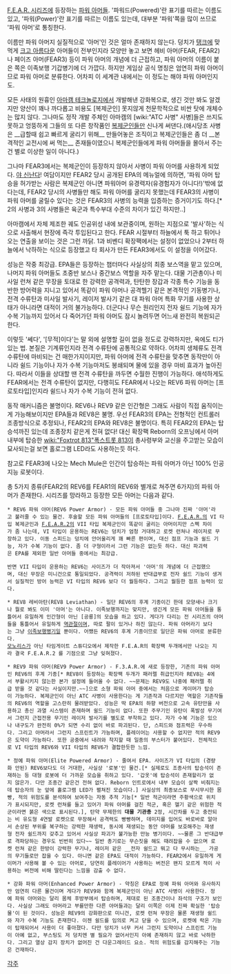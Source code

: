 [[F.E.A.R. 시리즈]]에 등장하는 [[파워 아머]]들. '파워드(Powered)'란 표기를 따르는 이름도 있고, '파워(Power)'란 표기를 따르는 이름도 있는데, 대부분 '파워'쪽을 많이 쓰므로 '파워 아머'로 통칭한다.

이름만 파워 아머지 실질적으로 '아머'인 것은 얼마 존재하지 않는다. 덩치가 [[탱크]]에 맞먹게 [[크고 아름다운]] 아머들이 전부인지라 모양만 놓고 보면 헤비 아머(FEAR, FEAR2)나 페이즈 아머(FEAR3) 등이 파워 아머의 개념에 더 근접하고, 파워 아머의 이름이 붙은 쪽은 이족보행 기갑병기에 더 가깝다. 하지만 게임상 공식 명칭은 엄연히 파워 아머이므로 파워 아머로 분류한다. 어차피 이 세계관 내에서는 이 정도는 해야 파워 아머인지도.

모든 사태의 원흉인 [[아마캠 테크놀로지]]에서 개발해낸 강화복으로, 생긴 것만 봐도 알겠지만 양산이 꽤나 까다롭고 비용도 [복제군인] 못지않게 천문학적으로 비싼 탓에 개체수는 많지 않다. 그나마도 정작 개발 주체인 아마캠의 [wiki:"ATC 사병" 사병]들은 쓰지도 못하고 엉뚱하게 그들의 또 다른 창작품인 [[복제군인]]들만 신나게 써댄다.(애시당초 사병은 __급할때 쉽고 빠르게 굴리기 위해__ 만들어놓은 조직이고 복제군인들은 좀 더 __본격적인 교전시에 써 먹는__ 존재들이였으니 복제군인들에게 파워 아머들을 몰아서 주는건 별로 이상한 일이 아니다.) 

그나마 FEAR3에서는 복제군인이 등장하지 않아서 사병이 파워 아머를 사용하게 되었다. [[야 신난다]]! 여담이지만 FEAR2 당시 공개된 EPA의 메뉴얼에 의하면, '파워 아머 탑승을 허가받는 사람은 복제군인 아니면 파워아머 유경력자(유경험자가 아니다!)'밖에 없다는데, FEAR2 당시의 사병들만 해도 파워 아머를 굴리지 못했는데 FEAR3의 사병이 파워 아머를 굴릴수 있다는 것은 FEAR3의 사병의 능력을 입증하는 증거이기도 하다.[* 2의 사병과 3의 사병들은 육군과 특수부대 수준의 차이가 있긴 하지만..]

아마캠에서 자체 제조한 궤도 인공위성 내에 보관중이며, 원하는 지점으로 '발사'하는 식으로 사출해서 현장에 즉각 투입된다고 한다. FEAR 시절부터 하늘에서 툭 하고 튀어나오는 연출을 보이는 것은 그런 까닭. 1과 비벤디 확장팩에서는 설정이 없었으나 2부터 하늘에서 낙하하는 식으로 등장했고 타 회사가 만든 FEAR3에서도 이 설정을 이어갔다.

성능은 작중 최강급. EPA들은 등장하는 챕터마다 사실상의 최종 보스역을 맡고 있으며, 나머지 파워 아머들도 초중반 보스나 중간보스 역할을 자주 맡는다. 대물 기관총이나 미사일 런쳐 같은 무장을 토대로 한 강력한 공격력과, 탄탄한 장갑과 각종 특수 기능을 동반한 방어력을 지니고 있어서 똑같이 파워 아머나 공격헬기 같은 본격적인 기동병기나, 전격 수류탄과 미사일 발사기, 레이저 발사기 같은 대 파워 아머 특화 무기를 사용한 상태가 아니라면 대적이 거의 불가능하다. 더군다나 무슨 원리인지 전자 쉴드 기능에 자가 수복 기능까지 있어서 다 죽어가던 파워 아머도 잠시 놀려두면 어느새 완전히 복원되곤 한다.

이렇듯 '쎄다', '[무적]이다'는 말 외에 설명할 길이 없을 정도로 강력하지만, 옥에도 티가 있는 법. 본질은 기계류인지라 전격 수류탄에 공통적으로 약하다. 어차피 생체류도 전격 수류탄에 마비되는 건 매한가지이지만, 파워 아머에 전격 수류탄을 맞추면 동작만이 아니라 쉴드 기능이나 자가 수복 기능마저도 봉쇄되며 물에 있을 경우 마비 효과가 높아진다. 따라서 이들을 상대할 땐 전격 수류탄을 까두면 수월한 진행이 가능하다. 애석하게도 FEAR에서는 전격 수류탄이 없지만, 다행히도 FEAR에서 나오는 REV6 파워 아머는 [프로토타입]인지라 쉴드나 자가 수복 기능이 전혀 없다.

동작 매커니즘은 불명이다. REV6나 REV9 같은 인간형은 그래도 사람이 직접 움직이는게 가능해보이지만 EPA들과 REV8은 불명. 우선 FEAR3의 EPA는 전형적인 컨트롤러 조종방식으로 추정되나, FEAR2의 EPA와 REV8은 불명이다. 특히 FEAR2의 EPA는 탑승석까진 있는데 조종장치 같은게 전혀 없다! 대신 확장팩 Reborn의 오프닝에서 아머 내부에 탑승한 [[wiki:"Foxtrot 813"폭스트롯 813]]이 총사령부와 교신을 주고받는 모습이 묘사되는걸 보면 홀로그램 LED라도 사용하는듯 하다.

참고로 FEAR3에 나오는 Mech Mule은 인간이 탑승하는 파워 아머가 아닌 100% 인공지능 로봇이다.

총 5가지 종류(FEAR2의 REV6를 FEAR1의 REV6와 별개로 쳐주면 6가지)의 파워 아머가 존재한다. 시리즈를 망라하고 등장한 모든 아머는 다음과 같다. 

 * REV6 파워 아머(REV6 Power Armor) - 모든 파워 아머들 중 그나마 진짜 '아머'라고 불러줄 수 있는 물건. 후술할 모든 파워 아머들의 [프로토타입]이다. [[F.E.A.R.]]의 VI 타입 복제군인과 [[F.E.A.R.2]]의 VII 타입 복제군인이 똑같이 굴리는 아머이지만 스펙 차이가 좀 나는데, VI 타입이 운용하는 REV6는 덩치가 엄청 거대하고 로켓 런쳐나 레이저로 무장하고 있다. 이동 스피드는 덩치에 안어울리게 꽤 빠른 편이며, 대신 점프 기능과 쉴드 기능, 자가 수복 기능이 없다. 좀 더 구형이라서 그런 기능은 없는듯 하다. 대신 파괴력은 EPA를 제외한 일반 아머들 중에서는 최강급.

 반면 VII 타입이 운용하는 REV6는 사이즈가 더 작아져서 '아머'의 개념에 더 근접했으며, 대신 무장은 미니건으로 통일되었다. 공격력이 저하된 반대급부로 전자 쉴드 기능이 생겨서 실질적인 방어 능력은 VI 타입의 REV6 보다 더 월등하다. 그리고 월등한 점프 능력이 있다. 

 * REV8 레비아탄(REV8 Leviathan) - 일단 REV6의 후계 기종이긴 한데 모양새나 크기나 뭘로 봐도 이미 '아머'는 아니다. 이족보행까지는 맞지만, 생긴게 모든 파워 아머들을 통틀어서 유일하게 인간형이 아닌 [공룡]의 모습을 하고 있다. 게다가 다리는 전 시리즈의 아머들을 통틀어서 유일하게 [[역관절]]이며, 따로 팔이 있거나 하진 않는다. 파워 아머라기 보다는 그냥 [[이족보행병기]]일 뿐이다. 어쨌든 REV6의 후계 기종이므로 일단은 파워 아머로 분류한다. 
 [[모노리스]]가 아닌 타임게이트 스튜디오에서 제작한 F.E.A.R의 확장팩 두개에서만 나오는 지라 결국 F.E.A.R.2 를 기점으로 그냥 잊혀졌다.

 * REV9 파워 아머(REV9 Power Armor) - F.3.A.R.에 새로 등장한, 기존의 파워 아머인 REV6의 후계 기종[* REV8이 등장하는 확장팩 두개가 패러렐 취급인지라 REV8는 4에서 부활시키지 않는한 본가 설정에 들어올 수 없다. ~~문제는 REV9도 나중에 패러렐 취급 받을 것 같다는 사실이지만.~~]으로 소형 파워 아머 중에서는 처음으로 게이머가 탑승이 가능하다. 복제군인이 아닌 ATC 사병이 사용한다는 게 기존작과 다르지만 역할은 기존작들의 REV6의 역할을 고스란히 물려받았다. 성능은 딱 EPA의 하향 버전으로 고속 유탄만을 사용하고 총신 과열 시스템이 존재하며 쉴드 기능이 없다. 또한 주무기인 유탄이 폭발성 무기여서 그런지 근접전용 무기인 레이저 발사기를 별도로 부착하고 있다. 자가 수복 기능은 있으나 내구도가 완전히 0%가 되면 수리 없이 바로 파괴된다. 단, 스피드와 점프력은 우수하다. 그리고 아머라서 그런지 스프린트가 가능하며, 플레이어는 사용할 수 없지만 적의 REV9은 도약이 가능하다. 또한 공중에서 내려와 착지할 때 일종의 부스터가 붙어있다. 전체적으로 VI 타입의 REV6와 VII 타입의 REV6가 결합한듯한 느낌. 

 * 정예 파워 아머(Elite Powered Armor) - 줄여서 EPA. 사이즈가 VI 타입의 (경량화 안된) REV6보다도 더 거대한, 사실상 '로봇'인 물건.[* 실제로도 조종사의 탑승석이 존재하는 등 대형 로봇에 더 가까운 모습을 취하고 있다. '갑옷'에 탑승석이 존재할리가 없지 않은가. 다만 조종간 같은건 전혀 없다. Reborn 인트로에서 내부 모습이 살짝 비춰지는데 탑승자의 눈 앞에 홀로그램 LED가 펼쳐진 모습이다.] 사실상의 최종보스로 무시무시한 몸빵, 적의 위험도를 분석하여 보여주는 자동 추적 기능[* 일반 적군이라면 주황색으로 위치가 표시되지만, 로켓 런쳐를 들고 있어가 파워 아머를 걸친 적군, 혹은 헬기 같은 위험한 적군이라면 붉은 색으로 표시된다.], 탄약 무제한의 '''대물 기관총''' 2정, 시간차를 두고 충전되는 비 유도형 4연발 로켓으로 무장해서 공격력도 빵빵하며, 데미지를 입어도 바로바로 알아서 손상된 부위를 복구하는 강력한 재생력, 동시에 재생되는 동안 아머를 보호해주는 재생형 전자 쉴드까지 갖추고 있어서 사실상 파괴가 불가능한 만능 병기이다. ~~물론 그 반대급부로 격파당하는 경우도 빈번히 있다~~ 일반 총기로는 무슨짓을 해도 때려잡을 수 없으며 로켓 런쳐 같은 한방이 강력한 무기나, 레이저 같은 __전자 쉴드고 뭐고 다 무시하는__ 가공의 무기들로만 잡을 수 있다. 아니면 같은 EPA도 대적이 가능하다. FEAR2에서 유일하게 게이머가 사용해 볼 수 있는 아머로, 당연히 플레이어가 사용하는 버전은 왠지 모르게 적이 사용하는 버전에 비해 딸린다는 느낌을 감출 수 없다. 

 * 강화 파워 아머(Enhanced Power Armor) - 약칭은 EPA로 정예 파워 아머와 유사하지만 엄연히 다른 물건이며 게다가 REV9와 함께 복제군인이 아닌 ATC 사병이 사용한다. 정예 파워 아머와는 달리 몸체 후방부에서 탑승하며, 제대로 된 조종간이나 좌석의 구조가 보인다. 사실상 그래도 아머라고 부를만한 다른 아머들과는 달리 이쪽은 이제 진짜 확실한 '탑승물'이 된 것이다. 성능은 REV9의 강화판으로 미니건, 로켓 런쳐 무장은 물론 재생형 쉴드와 자가 수복 기능도 존재한다. 이젠 쉴드를 임의로 켜고 닫을 수 있으며, 로켓에 락온 기능이 탑재되어서 사용이 더 좋아졌다. 다만 덩치가 너무 커서 그런지 도약이나 스프린트 기능이 아예 없고, 부스팅도 저 덩치엔 별 필요가 없어서인지 아예 존재하지 않고 바로 낙하한다. 그리고 열상 감지 장치가 없어진 건 다운그레이드 요소. 적의 위험도를 감지해주는 기능은 건재하다.
[[각주]]
